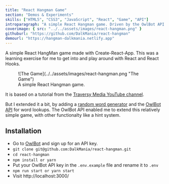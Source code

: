 ```yaml
---
title: "React Hangman Game"
section: "Demos & Experiments"
skills: ["HTML5", "CSS3", "JavaScript", "React", "Game", "API"]
introparagraph: "A simple React Hangman game. Driven by the OwlBot API."
coverimage: { src: "../../assets/images/react-hangman.png" }
githuburl: "https://github.com/DalkMania/react-hangman"
demourl: "https://hangman-dalkmania.netlify.app"
---
```


A simple React HangMan game made with Create-React-App. This was a learning exercise for me to get into and play around with React and React Hooks.

<figure class="figure figure--center">
  ![The Game](../../assets/images/react-hangman.png "The Game")
  <figcaption class="figure__caption">A simple React Hangman game.</figcaption>
</figure>

It is based on a tutorial from the [Traversy Media YouTube channel](https://www.youtube.com/c/TraversyMedia).

But I extended it a bit, by adding a [random word generator](https://www.npmjs.com/package/random-words) and the [OwlBot API](https://owlbot.info/) for word lookups. The OwlBot API enabled me to extend this relatively simple game, with other functionalty like a hint system.

## Installation

- Go to [OwlBot](https://owlbot.info/) and sign up for an API key.
- `git clone git@github.com:DalkMania/react-hangman.git`
- `cd react-hangman`
- `npm install or yarn`
- Put your OwlBot API key in the `.env.example` file and rename it to `.env`
- `npm run start or yarn start`
- Visit http://localhost:3000/
